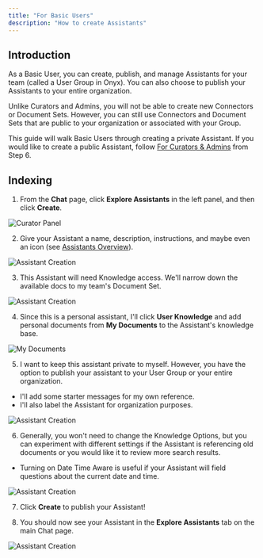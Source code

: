 ```yaml
---
title: "For Basic Users"
description: "How to create Assistants"
---
```


## Introduction

As a Basic User, you can create, publish, and manage Assistants for your team (called a User Group in Onyx).
You can also choose to publish your Assistants to your entire organization.


Unlike Curators and Admins, you will not be able to create new Connectors or Document Sets. 
However, you can still use Connectors and Document Sets that are public to your organization or associated with your Group.


This guide will walk Basic Users through creating a private Assistant. If you would like to create a public Assistant, follow [For Curators & Admins](/guides/assistants/for_curators) from Step 6.

## Indexing

1. From the **Chat** page, click **Explore Assistants** in the left panel, and then click **Create**.

![Curator Panel](/images/guides/assistants/example_5.png)

2. Give your Assistant a name, description, instructions, and maybe even an icon (see [Assistants Overview](/guides/assistants/overview)).

![Assistant Creation](/images/guides/assistants/example_6.png)

3. This Assistant will need Knowledge access. We'll narrow down the available docs to my team's Document Set.

![Assistant Creation](/images/guides/assistants/example_7.png)

4. Since this is a personal assistant, I'll click **User Knowledge** and add personal documents from **My Documents** to the Assistant's knowledge base.

![My Documents](/images/guides/assistants/example_8.png)

5. I want to keep this assistant private to myself. However, you have the option to publish your assistant to your User Group or your entire organization.
- I'll add some starter messages for my own reference.
- I'll also label the Assistant for organization purposes.

![Assistant Creation](/images/guides/assistants/example_9.png)

6. Generally, you won't need to change the Knowledge Options, but you can experiment with different settings if the Assistant is referencing old documents or you would like it to review more search results. 
- Turning on Date Time Aware is useful if your Assistant will field questions about the current date and time.

![Assistant Creation](/images/guides/assistants/example_4.png)

7. Click **Create** to publish your Assistant!

8. You should now see your Assistant in the **Explore Assistants** tab on the main Chat page.

![Assistant Creation](/images/guides/assistants/example_10.png)